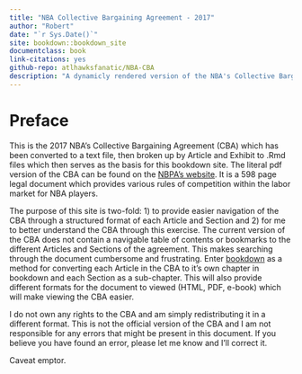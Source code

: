 ```yaml
--- 
title: "NBA Collective Bargaining Agreement - 2017"
author: "Robert"
date: "`r Sys.Date()`"
site: bookdown::bookdown_site
documentclass: book
link-citations: yes
github-repo: atlhawksfanatic/NBA-CBA
description: "A dynamicly rendered version of the NBA's Collective Bargaining Agreement."
---
```


# Preface {-}

This is the 2017 NBA's Collective Bargaining Agreement (CBA) which has been converted to a text file, then broken up by Article and Exhibit to .Rmd files which then serves as the basis for this bookdown site. The literal pdf version of the CBA can be found on the [NBPA's website](http://3c90sm37lsaecdwtr32v9qof.wpengine.netdna-cdn.com/wp-content/uploads/2016/02/2017-NBA-NBPA-Collective-Bargaining-Agreement.pdf). It is a 598 page legal document which provides various rules of competition within the labor market for NBA players.

The purpose of this site is two-fold: 1) to provide easier navigation of the CBA through a structured format of each Article and Section and 2) for me to better understand the CBA through this exercise. The current version of the CBA does not contain a navigable table of contents or bookmarks to the different Articles and Sections of the agreement. This makes searching through the document cumbersome and frustrating. Enter [bookdown](https://bookdown.org/yihui/bookdown/) as a method for converting each Article in the CBA to it's own chapter in bookdown and each Section as a sub-chapter. This will also provide different formats for the document to viewed (HTML, PDF, e-book) which will make viewing the CBA easier.

I do not own any rights to the CBA and am simply redistributing it in a different format. This is not the official version of the CBA and I am not responsible for any errors that might be present in this document. If you believe you have found an error, please let me know and I'll correct it.

Caveat emptor.